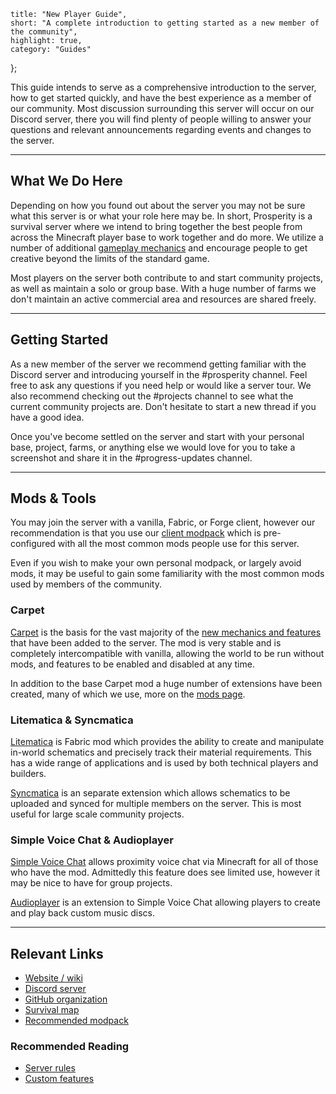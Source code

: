 	title: "New Player Guide",
	short: "A complete introduction to getting started as a new member of the community",
	highlight: true,
	category: "Guides"
};

This guide intends to serve as a comprehensive introduction to the server, how to get started quickly, and have the best experience as a member of our community. Most discussion surrounding this server will occur on our Discord server, there you will find plenty of people willing to answer your questions and relevant announcements regarding events and changes to the server.

---

## What We Do Here

Depending on how you found out about the server you may not be sure what this server is or what your role here may be. In short, Prosperity is a survival server where we intend to bring together the best people from across the Minecraft player base to work together and do more. We utilize a number of additional [gameplay mechanics](/wiki/features) and encourage people to get creative beyond the limits of the standard game.

Most players on the server both contribute to and start community projects, as well as maintain a solo or group base. With a huge number of farms we don't maintain an active commercial area and resources are shared freely.

---

## Getting Started

As a new member of the server we recommend getting familiar with the Discord server and introducing yourself in the #prosperity channel. Feel free to ask any questions if you need help or would like a server tour. We also recommend checking out the #projects channel to see what the current community projects are. Don't hesitate to start a new thread if you have a good idea.

Once you've become settled on the server and start with your personal base, project, farms, or anything else we would love for you to take a screenshot and share it in the #progress-updates channel.

---

## Mods & Tools

You may join the server with a vanilla, Fabric, or Forge client, however our recommendation is that you use our [client modpack](https://modrinth.com/modpack/prosperity) which is pre-configured with all the most common mods people use for this server.

Even if you wish to make your own personal modpack, or largely avoid mods, it may be useful to gain some familiarity with the most common mods used by members of the community.

### Carpet

[Carpet](https://modrinth.com/mod/carpet) is the basis for the vast majority of the [new mechanics and features](/wiki/features) that have been added to the server. The mod is very stable and is completely intercompatible with vanilla, allowing the world to be run without mods, and features to be enabled and disabled at any time.

In addition to the base Carpet mod a huge number of extensions have been created, many of which we use, more on the [mods page](/wiki/mods).

### Litematica & Syncmatica

[Litematica](https://www.curseforge.com/minecraft/mc-mods/litematica) is Fabric mod which provides the ability to create and manipulate in-world schematics and precisely track their material requirements. This has a wide range of applications and is used by both technical players and builders.

[Syncmatica](https://modrinth.com/mod/syncmatica) is an separate extension which allows schematics to be uploaded and synced for multiple members on the server. This is most useful for large scale community projects.

### Simple Voice Chat & Audioplayer

[Simple Voice Chat](https://modrinth.com/plugin/simple-voice-chat) allows proximity voice chat via Minecraft for all of those who have the mod. Admittedly this feature does see limited use, however it may be nice to have for group projects.

[Audioplayer](https://modrinth.com/mod/audioplayer) is an extension to Simple Voice Chat allowing players to create and play back custom music discs.

---

## Relevant Links

-   [Website / wiki](https://prosperitymc.net)
-   [Discord server](https://discord.gg/hfTxZ4XxYj)
-   [GitHub organization](https://github.com/ProsperityMC)
-   [Survival map](https://map.prosperitymc.net/)
-   [Recommended modpack](https://modrinth.com/modpack/prosperity)

### Recommended Reading

-   [Server rules](/wiki/rules)
-   [Custom features](/wiki/features)
